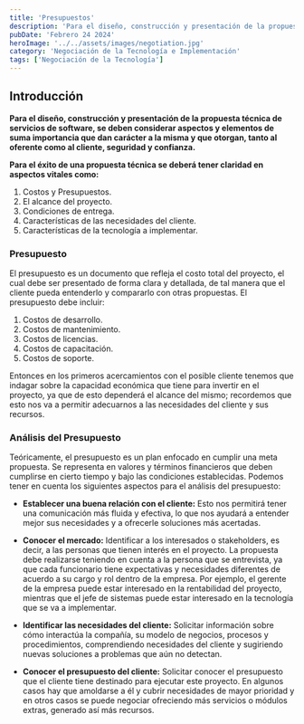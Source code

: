 ```yaml
---
title: 'Presupuestos'
description: 'Para el diseño, construcción y presentación de la propuesta técnica de servicios de software, se deben considerar aspectos y elementos de suma importancia que dan carácter a la misma y que otorgan, tanto al oferente como al cliente, seguridad y confianza.'
pubDate: 'Febrero 24 2024'
heroImage: '../../assets/images/negotiation.jpg'
category: 'Negociación de la Tecnología e Implementación'
tags: ['Negociación de la Tecnología']
---
```


## Introducción

**Para el diseño, construcción y presentación de la propuesta técnica de servicios de software, se deben considerar aspectos y elementos de suma importancia que dan carácter a la misma y que otorgan, tanto al oferente como al cliente, seguridad y confianza.**

**Para el éxito de una propuesta técnica se deberá tener claridad en aspectos vitales como:**

1. Costos y Presupuestos.
2. El alcance del proyecto.
3. Condiciones de entrega.
4. Características de las necesidades del cliente.
5. Características de la tecnología a implementar.

### Presupuesto

El presupuesto es un documento que refleja el costo total del proyecto, el cual debe ser presentado de forma clara y detallada, de tal manera que el cliente pueda entenderlo y compararlo con otras propuestas. El presupuesto debe incluir:

1. Costos de desarrollo.
2. Costos de mantenimiento.
3. Costos de licencias.
4. Costos de capacitación.
5. Costos de soporte.

Entonces en los primeros acercamientos con el posible cliente tenemos que indagar sobre la capacidad económica que
tiene para invertir en el proyecto, ya que de esto dependerá el alcance del mismo; recordemos que esto nos va a
permitir adecuarnos a las necesidades del cliente y sus recursos.

### Análisis del Presupuesto

Teóricamente, el presupuesto es un plan enfocado en cumplir una meta propuesta.
Se representa en valores y términos financieros que deben cumplirse en cierto tiempo y bajo las condiciones
establecidas.
Podemos tener en cuenta los siguientes aspectos para el análisis del presupuesto:

- **Establecer una buena relación con el cliente:**
  Esto nos permitirá tener una comunicación más fluida y efectiva, lo que nos ayudará a entender mejor sus necesidades
  y a ofrecerle soluciones más acertadas.

- **Conocer el mercado:**
  Identificar a los interesados o stakeholders, es decir, a las personas que tienen interés en el proyecto.
  La propuesta debe realizarse teniendo en cuenta a la persona que se entrevista, ya que cada funcionario tiene
  expectativas y necesidades diferentes de acuerdo a su cargo y rol dentro de la empresa.
  Por ejemplo, el gerente de la empresa puede estar interesado en la rentabilidad del proyecto, mientras que el jefe
  de sistemas puede estar interesado en la tecnología que se va a implementar.

- **Identificar las necesidades del cliente:**
  Solicitar información sobre cómo interactúa la compañía, su modelo de negocios, procesos y procedimientos,
  comprendiendo necesidades del cliente y sugiriendo nuevas soluciones a problemas que aún no detectan.

- **Conocer el presupuesto del cliente:**
  Solicitar conocer el presupuesto que el cliente tiene destinado para ejecutar este proyecto.
  En algunos casos hay que amoldarse a él y cubrir necesidades de mayor prioridad y en otros casos se puede negociar
  ofreciendo más servicios o módulos extras, generado así más recursos.

